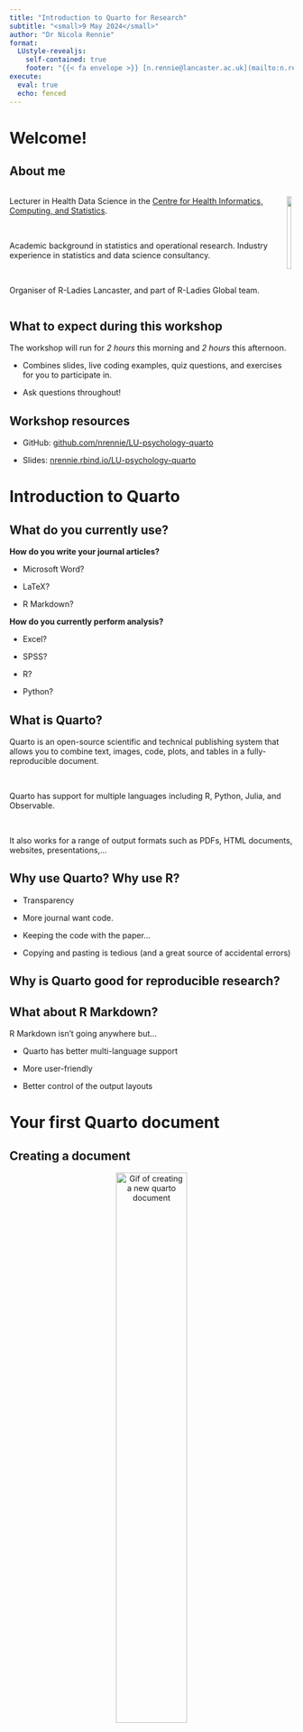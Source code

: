 ```yaml
---
title: "Introduction to Quarto for Research"
subtitle: "<small>9 May 2024</small>"
author: "Dr Nicola Rennie"
format:
  LUstyle-revealjs:
    self-contained: true
    footer: "{{< fa envelope >}} [n.rennie@lancaster.ac.uk](mailto:n.rennie@lancaster.ac.uk) {{< fa globe >}} [nrennie.rbind.io](https://nrennie.rbind.io/) {{< fa brands linkedin >}} [nicola-rennie](https://www.linkedin.com/in/nicola-rennie/)<br>[nrennie.rbind.io/LU-psychology-quarto](https://nrennie.rbind.io/LU-psychology-quarto/)"
execute: 
  eval: true
  echo: fenced
---
```


# Welcome!

## About me

::: columns
::: {.column .right}

Lecturer in Health Data Science in the [Centre for Health Informatics, Computing, and Statistics](https://chicas.lancaster-university.uk/).

<br>

Academic background in statistics and operational research. Industry experience in statistics and data science consultancy.

<br>

Organiser of R-Ladies Lancaster, and part of R-Ladies Global team.

:::

::: {.column}

![](images/CHICASlogo.png){fig-align="center" fig-alt="CHICASlogo" width=80%}

:::
:::


## What to expect during this workshop

The workshop will run for *2 hours* this morning and *2 hours* this afternoon.

* Combines slides, live coding examples, quiz questions, and exercises for you to participate in.

* Ask questions throughout!

## Workshop resources

* GitHub: [github.com/nrennie/LU-psychology-quarto](https://github.com/nrennie/LU-psychology-quarto)

* Slides: [nrennie.rbind.io/LU-psychology-quarto](https://nrennie.rbind.io/LU-psychology-quarto)

# Introduction to Quarto {background-color="#D9DBDB"}

## What do you currently use?

**How do you write your journal articles?**

* Microsoft Word?

* LaTeX?

* R Markdown?

::: {.fragment}

**How do you currently perform analysis?**

* Excel?

* SPSS?

* R?

* Python?

:::


## What is Quarto?

Quarto is an open-source scientific and technical publishing system [that allows you to combine text, images, code, plots, and tables in a fully-reproducible document.]{.fragment}

<br>

[Quarto has support for multiple languages including R, Python, Julia, and Observable.]{.fragment}

<br>

[It also works for a range of output formats such as PDFs, HTML documents, websites, presentations,...]{.fragment}

## Why use Quarto? Why use R?

* Transparency

* More journal want code.

* Keeping the code with the paper...

* Copying and pasting is tedious (and a great source of accidental errors)

## Why is Quarto good for reproducible research?


## What about R Markdown?

R Markdown isn't going anywhere but...

* Quarto has better multi-language support

* More user-friendly

* Better control of the output layouts

# Your first Quarto document {background-color="#D9DBDB"}

## Creating a document

<p style="text-align:center;">
<img src="images/new_doc.gif" alt="Gif of creating a new quarto document" width="50%">
</p>

## Quarto in RStudio

* yaml prompts
* render button
* visual editor

## Predictive YAML (and code block options)

<p style="text-align:center;">
<img src="images/yaml.gif" alt="Gif of predictive yaml in a quarto document" width="50%">
</p>


## Rendering a document

Within RStudio IDE: click **Render** (or Ctrl+Shift+K)

. . . 

<br>

Using {quarto}

```r
#| eval: false
#| echo: true
library(quarto)
quarto_render("document.qmd")
```

. . .

<br>

Using the command line

``` bash
quarto render document.qmd
```

## What makes a Quarto document?

YAML header

``` yaml
---
title: "A very cool title"
format: html
---
```

. . . 

Content

* Text, links, images

* Code, tables, plots

* Equations, references


## Output types

::: {.incremental}

* Documents: HTML, PDF, MS Word, Markdown

* Presentations: Revealjs, PowerPoint, Beamer

* Websites

* Books

* ...

:::

## Live demo!

<br><br>

::: {.fragment}

See `examples/Example 1` for full code.

:::

## Exercise 1

Open `exercises/Exercise 1/README.md` for prompts.

* Create a new Quarto HTML document.
* Fill in the YAML options with a title and author.
* Render your document.
* Change the format to `docx`.
* Re-render your document.
* What about PDF?

```r
#| label: ex-1-timer
#| echo: false
countdown::countdown(
  minutes = 10,
  color_border = "#b20e10",
  color_text = "#b20e10",
  color_running_text = "white",
  color_running_background = "#b20e10",
  color_finished_text = "#b20e10",
  color_finished_background = "white",
  top = 0,
  margin = "1.2em",
  font_size = "2em"
)
```

::: {.fragment} 

See `exercise_solutions/Exercise 1` for full solutions.

:::

# Document content {background-color="#D9DBDB"}

## Markdown syntax

## Sections

* Lists
* 

## Including image files

* include
* image options align, cap

## Tables

## Links

## Live demo!

<br><br>

::: {.fragment}

See `examples/Example 2` for full code.

:::

## Exercise 2

Open `exercises/Exercise 2/README.md` for prompts.

* Create level 1 and level 2 section headings in your document.
* Add some text into your document. If you don't want to write your own, there is some sample text in `sample-text.qmd`.
* Format the text to include a list, and bold or italic text.
* Add a link to the International Personality Item Pool: [https://ipip.ori.org/](https://ipip.ori.org/).
* Include an image in your document. Find your own or use `eggs.jpg`.
* Add a caption to the image and center align it.
* Render your document - check the image appears and the link works.

```r
#| label: ex-2-timer
#| echo: false
countdown::countdown(
  minutes = 10,
  color_border = "#b20e10",
  color_text = "#b20e10",
  color_running_text = "white",
  color_running_background = "#b20e10",
  color_finished_text = "#b20e10",
  color_finished_background = "white",
  top = 0,
  margin = "1.2em",
  font_size = "2em"
)
```

::: {.fragment} 

See `exercise_solutions/Exercise 2` for full solutions.

:::

# Code blocks {background-color="#D9DBDB"}

## Code blocks

* Code blocks are the main way of including executable R code in a document. 

* Code blocks always start with three backticks, followed by the an ` r` in curly brackets.

```r
2 + 2
```

::: {.callout-tip}

Add a new code block using the **Ctrl + Shift + I** keyboard shortcut.

:::

## Code block options

Code block options can control:

::: {.incremental}

* whether your code is executed
* whether your code is displayed
* if warnings and errors are displayed
* how figures are presented
* how tables are presented

:::

## Code block options

```r
#| echo: fenced
#| eval: false
#| warning: false
2 + 2
```

. . . 

<br>

Comparing to R Markdown: 

````
```{{r, warning=FALSE, eval=FALSE}}
2 + 2
```

````

. . . 

<br>

```r
#| echo: true
#| eval: false
knitr::convert_chunk_header("document.qmd", output = identity)
```

## Code block options

Code visibility options:

* Hide the code
```yaml
#| echo: false
```
* Show the code
```yaml
#| echo: true
```
* Show the code and the YAML
```yaml
#| echo: fenced
```

## Code block options

````

```{{r}}
#| echo: fenced
#| eval: true
#| warning: false
#| error: false
#| output: asis
#| include: true
```

````

## Global code block options

::: {.fragment}

::: columns
::: {.column}

**R Markdown**

````
```{{r}}
knitr::opts_chunk$set(echo = FALSE)
```
````

:::
::: {.column .fragment}

**Quarto**

``` yaml
---
title: "A very cool title"
format: docx
execute:
  echo: false
---
```

:::
:::

:::

## Code block options: label

* help to find where errors exist (unnumbered code block 39, Ctrl + F)
* no duplicate labels
* labels useful for other things (we'll see this afternoon)

```r
#| label: load-data
library(psych)
data(bfi)
```

```r
#| label: load-data-csv
bfi <- read.csv("https://vincentarelbundock.github.io/Rdatasets/csv/psych/bfi.csv")

```


::: {.callout-tip}

Separate label words using a `-` rather than a `_`.

:::

## Code block options: figures

Figure options:

```r
#| label: age-hist
#| fig-align: center
#| fig-width: 6
#| fig-asp: 0.9
#| fig-cap: "A histogram of participant age"
#| output-location: slide
hist(bfi$age, xlab = "Age", main = "")
```

## Code block options: tables

There are lots of options for creating tables in R:

* {knitr} - basic
* {kableExtra} - adds to `kable()` in {knitr}
* {gt} - more complex "great tables"
* {gtsummary} - creates summary tables using {gt}
* {flextable} - good for Word documents
* {tinytable} - very lightweight

## Code block options: tables

Prepare the data:

```r
data("sat.act")
sat_summary <- aggregate(
  cbind(SATV, SATQ) ~ education,
  FUN = mean,
  data = sat.act
)
```

## Code block options: tables

Make a table:

```r
#| tbl-cap: "Mean scores by education level"
#| output-location: slide
library(tinytable)
tt(sat_summary)
```


## Live demo!

<br><br>

::: {.fragment}

See `examples/Example 3` for full code.

:::

## Exercise 3

Open `exercises/Exercise 3/README.md` for prompts.

* Add a code block that loads the {psych} package and a dataset from the package e.g. `bfi`. 
  * Alternatively, use some other data that you have/like.
* Add another code block that makes a plot e.g. a bar chart of participants' education categories, `education`. You can use either base R or {ggplot2} (or another package!).
* Change the code block options and see what happens!
* Add a third code block that creates a table showing the first 10 rows and first 5 columns of your data. Hint: `head(bfi[, 1:5], 10)`. Use any table package you prefer.

```r
#| label: ex-3-timer
#| echo: false
countdown::countdown(
  minutes = 10,
  color_border = "#b20e10",
  color_text = "#b20e10",
  color_running_text = "white",
  color_running_background = "#b20e10",
  color_finished_text = "#b20e10",
  color_finished_background = "white",
  top = 0,
  margin = "1.2em",
  font_size = "2em"
)
```

::: {.fragment} 

See `exercise_solutions/Exercise 3` for full solutions.

:::

# Break! <br> Back at 13:30 {background-color="#D9DBDB"}

# Referencing in Quarto {background-color="#D9DBDB"}

## Referencing results in text

We can also include code inline, rather than as a separate chunk.

::: {.callout-note appearance="minimal"}
The total number of participants is `` `r "\u0060r nrow(bfi)\u0060"` ``.
:::

The total number of participants is `r nrow(bfi)`.

## Referencing results in text

For more complex numbers, you can calculate or extract results from a code block.

```r
#| echo: fenced
# Calculate median age of females
# Males = 1, Females = 2
age_f <- median(bfi[bfi$gender == 2, "age"])
```

::: {.fragment}

::: {.callout-note appearance="minimal"}
The median age of females in the study is `` `r "\u0060r age_f\u0060"` ``.
:::

The median age of females in the study is `r age_f`.

:::

## Figure references

external images

## Figure references

Earlier we made a histogram of age:

```r
#| label: age-histogram
#| fig-align: center
#| fig-width: 6
#| fig-asp: 0.4
#| fig-cap: "A histogram of participant age"
hist(bfi$age, xlab = "Age", main = "")
```

## Figure references

To make this a **Figure** reference, we need to prefix the label with `fig-`:

```r
#| label: fig-age-histogram
#| fig-align: center
#| fig-width: 6
#| fig-asp: 0.4
#| fig-cap: "A histogram of participant age"
hist(bfi$age, xlab = "Age", main = "")
```

Then:

A histogram of participant ages is shown in @fig-age-histogram.

## Table references

## Cross-referencing

references within a document

## Citations

## Option 1: using .bib files

::: {.callout-tip}

Find a citation for the R packages you using by running `citation("pkgname")` e.g. `citation("psych")`

:::

## Create a .bib file

```bib
@Manual{psych,
  title = {psych: Procedures for Psychological, Psychometric, and Personality Research},
  author = {{William Revelle}},
  organization = {Northwestern University},
  address = {Evanston, Illinois},
  year = {2024},
  note = {R package version 2.4.1},
  url = {https://CRAN.R-project.org/package=psych},
}
```

## Option 2: Zotero

## Other citation options

## Live demo!

<br><br>

::: {.fragment}

See `examples/Example 4` for full code.

:::

## Exercise 4

Open `exercises/Exercise 4/README.md` for prompts.

* Update (or add!) a label to the figure code block you created earlier.
* Add a reference to this in the text.
* Add section references, and cross reference to this section somewhere else in the document.
* Add a citation by either:
  * creating a .bib file and listing it in the YAML.
  * using the Zotero integration

```r
#| label: ex-4-timer
#| echo: false
countdown::countdown(
  minutes = 10,
  color_border = "#b20e10",
  color_text = "#b20e10",
  color_running_text = "white",
  color_running_background = "#b20e10",
  color_finished_text = "#b20e10",
  color_finished_background = "white",
  top = 0,
  margin = "1.2em",
  font_size = "2em"
)
```

::: {.fragment} 

See `exercise_solutions/Exercise 4` for full solutions.

:::

# Formatting Quarto documents {background-color="#D9DBDB"}

## Writing LaTeX

````
---
title: "A very cool title"
format: html
---

\begin{equation}
\hat{e}_i = Y_i - \hat{Y}_i
\end{equation}

````
. . .

\begin{equation}
\hat{e}_i = Y_i - \hat{Y}_i
\end{equation}

## extensions

## journal templates

[https://quarto.org/docs/extensions/listing-journals.html](https://quarto.org/docs/extensions/listing-journals.html)

## apa

quarto::quarto_use_template("wjschne/apaquarto")

https://github.com/wjschne/apaquarto

https://wjschne.github.io/apaquarto/

## output formats

keep-tex, word

## Manuscript format

## Live demo!

<br><br>

::: {.fragment}

See `examples/Example 5` for full code.

:::

## Exercise 5

Open `exercises/Exercise 5/README.md` for prompts.

* Install the APA Quarto extension.
* Change the output format of your document to APA (docx, html, or pdf). 
* Re-render your document. Do you get an error?
* Look at the installation instructions at [wjschne.github.io/apaquarto/installation.html](https://wjschne.github.io/apaquarto/installation.html) to see what other YAML options are added.
* Add the required information about the author (you).
* Re-render your document.

```r
#| label: ex-5-timer
#| echo: false
countdown::countdown(
  minutes = 10,
  color_border = "#b20e10",
  color_text = "#b20e10",
  color_running_text = "white",
  color_running_background = "#b20e10",
  color_finished_text = "#b20e10",
  color_finished_background = "white",
  top = 0,
  margin = "1.2em",
  font_size = "2em"
)
```

::: {.fragment} 

See `exercise_solutions/Exercise 5` for full solutions.

:::

# Collaborating {background-color="#D9DBDB"}

## Collaborating on Quarto documents

We often work with other people when we write papers. 

How do we do that effectively using Quarto?

## GitHub

## {trackdown}

## VSCode ive Share

## Existing GH issue

# Discussion {background-color="#D9DBDB"}

## Examples of paper written in Quarto

## Nice features few of fav things

## Tricky things

## Quarto and R versions

* renv
* nix

## {targets}

## Converting from R Markdown

## Quarto extensions (e.g. journal article templates)

Templates: [github.com/quarto-journals](https://github.com/quarto-journals)

. . . 

``` yaml
---
title: "A very cool title"
format:
  pdf: default
  jss-pdf:
    keep-tex: true 
---
```

## Writing LaTeX

````
---
title: "A very cool title"
format: html
---

\begin{equation}
\hat{e}_i = Y_i - \hat{Y}_i
\end{equation}

````
. . .

\begin{equation}
\hat{e}_i = Y_i - \hat{Y}_i
\end{equation}


## Multiple columns

````

::: .columns
::: {.column width = "60%"}
The content for the first column goes here.
:::

::: {.column width = "40%"}
The content for the second column goes here.
:::
:::


````


## Code animation {auto-animate="true"}

```r
g <- ggplot(data = lemurs, 
            aes(x = name, y = n, fill = name)) +
  geom_col()
```

## Code animation {auto-animate=true}

```r
g <- ggplot(data = lemurs, 
            aes(x = name, y = n, fill = name)) +
  geom_col() +
  scale_fill_brewer(palette = "Dark2")
```

## Diagrams

````
```dot
graph G {
  qmd -- Knitr;
  qmd -- Jupyter;
  Knitr -- md;
  Jupyter -- md;
  md -- pandoc;
  pandoc -- HTML;
  pandoc -- PDF;
  pandoc -- Word;
  pandoc -- more;
}
```
````
## Diagrams

```dot
//| fig-align: center
//| fig-height: 5
graph G {
  bgcolor="#ffffff"
  qmd -- Knitr;
  qmd -- Jupyter;
  Knitr -- md;
  Jupyter -- md;
  md -- pandoc;
  pandoc -- HTML;
  pandoc -- PDF;
  pandoc -- Word;
  pandoc -- more;
}
```

## Parameterised documents

``` yaml
---
title: "A very cool title"
format: html
params:
  year: 2023
---
```
. . . 

Subset data based on parameters:

```r
#| eval: false
#| echo: true
data_subset <- data |>
  dplyr::filter(
    year == params$year
  )
```

## Parameterised documents

```r
#| eval: false
#| echo: true
quarto::quarto_render(
  input = "document.qmd",
  execute_params = list("year" = 2022)
)
```

. . . 

Map over multiple years with {purrr}:

```r
#| eval: false
#| echo: true
purrr::walk(2018:2022, ~ quarto::quarto_render(
  input = "document.qmd",
  execute_params = list("year" = .x),
  output_file = glue::glue("report_{.x}.html")
))
```


## Useful links

<br>

* Documentation: [quarto.org](https://quarto.org/) 

* GitHub Discussions: [github.com/quarto-dev/quarto-cli/discussions](https://github.com/quarto-dev/quarto-cli/discussions) 

* Intro Webinar: [jthomasmock.github.io/quarto-2hr-webinar](https://jthomasmock.github.io/quarto-2hr-webinar/) 

* Awesome Quarto List: [github.com/mcanouil/awesome-quarto](https://github.com/mcanouil/awesome-quarto)

## Workshop resources

<br>

* GitHub: [github.com/nrennie/LU-psychology-quarto](https://github.com/nrennie/LU-psychology-quarto)

* Slides: [nrennie.github.io/LU-psychology-quarto](https://nrennie.github.io/LU-psychology-quarto)

## Feedback

<br>

Feedback form: [forms.gle/qgsv36RxPZP1Ty7H8](https://forms.gle/qgsv36RxPZP1Ty7H8)

## 

::: columns
::: {.column}

<br>

{{< fa brands linkedin >}} [nicola-rennie](https://www.linkedin.com/in/nicola-rennie/)

{{< fa brands mastodon >}} [\@fosstodon.org/\@nrennie](https://fosstodon.org/deck/@nrennie)

{{< fa brands github >}} [nrennie](https://github.com/nrennie)

{{< fa globe >}} [nrennie.rbind.io](https://nrennie.rbind.io/)

{{< fa envelope >}} [n.rennie@lancaster.ac.uk](mailto:n.rennie@lancaster.ac.uk)

{{< fa briefcase >}} [chicas.lancaster-university.uk](https://chicas.lancaster-university.uk/)

:::
::: {.column}

![](images/qr-code.png){fig-align="center" fig-alt="QR code" width=70%}

:::
:::
